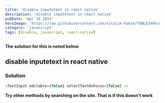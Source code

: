 ```yaml
---
title: 'disable inputetext in react native'
description: 'disable inputetext in react native'
pubDate: 'Apr 16 2024'
heroImage: 'https://raw.githubusercontent.com/vitalik-hakim/TABLES404/main/error_b/JavaScript.png'
category: 'javascript'
tags: [disable, javascript, react-native]
---
```


**The solution for this is noted below**

## disable inputetext in react native

### Solution

```javascript
<TextInput editable={false} selectTextOnFocus={false} />
```

**Try other methods by searching on the site. That is if this doesn't work**
